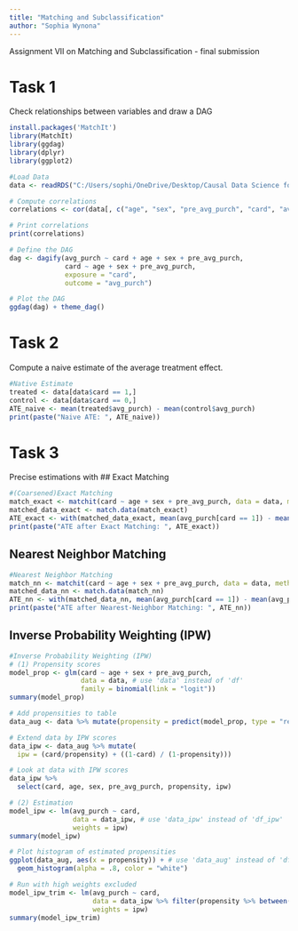 ```yaml
---
title: "Matching and Subclassification"
author: "Sophia Wynona" 
---
```


::: callout-note
Assignment VII on Matching and Subclassification - final submission
:::


# Task 1
Check relationships between variables and draw a DAG
```r

install.packages('MatchIt')
library(MatchIt)
library(ggdag)
library(dplyr)
library(ggplot2)

#Load Data
data <- readRDS("C:/Users/sophi/OneDrive/Desktop/Causal Data Science for Business Analytics 2023/gitclone/cdsba-swynona/assets/Causal_Data_Science_Data/membership.rds")

# Compute correlations
correlations <- cor(data[, c("age", "sex", "pre_avg_purch", "card", "avg_purch")])

# Print correlations
print(correlations)

# Define the DAG
dag <- dagify(avg_purch ~ card + age + sex + pre_avg_purch,
              card ~ age + sex + pre_avg_purch,
              exposure = "card",
              outcome = "avg_purch")

# Plot the DAG
ggdag(dag) + theme_dag()
```

# Task 2
Compute a naive estimate of the average treatment effect.
```r

#Native Estimate
treated <- data[data$card == 1,]
control <- data[data$card == 0,]
ATE_naive <- mean(treated$avg_purch) - mean(control$avg_purch)
print(paste("Naive ATE: ", ATE_naive))

```

# Task 3
Precise estimations with
## Exact Matching
```r
#(Coarsened)Exact Matching
match_exact <- matchit(card ~ age + sex + pre_avg_purch, data = data, method = "cem")
matched_data_exact <- match.data(match_exact)
ATE_exact <- with(matched_data_exact, mean(avg_purch[card == 1]) - mean(avg_purch[card == 0]))
print(paste("ATE after Exact Matching: ", ATE_exact))
```
## Nearest Neighbor Matching
```r
#Nearest Neighbor Matching
match_nn <- matchit(card ~ age + sex + pre_avg_purch, data = data, method = "nearest")
matched_data_nn <- match.data(match_nn)
ATE_nn <- with(matched_data_nn, mean(avg_purch[card == 1]) - mean(avg_purch[card == 0]))
print(paste("ATE after Nearest-Neighbor Matching: ", ATE_nn))
```
## Inverse Probability Weighting (IPW)
```r
#Inverse Probability Weighting (IPW)
# (1) Propensity scores
model_prop <- glm(card ~ age + sex + pre_avg_purch,
                  data = data, # use 'data' instead of 'df'
                  family = binomial(link = "logit"))
summary(model_prop)

# Add propensities to table
data_aug <- data %>% mutate(propensity = predict(model_prop, type = "response")) # use 'data' instead of 'df'

# Extend data by IPW scores
data_ipw <- data_aug %>% mutate(
  ipw = (card/propensity) + ((1-card) / (1-propensity)))

# Look at data with IPW scores
data_ipw %>% 
  select(card, age, sex, pre_avg_purch, propensity, ipw)

# (2) Estimation
model_ipw <- lm(avg_purch ~ card,
                data = data_ipw, # use 'data_ipw' instead of 'df_ipw'
                weights = ipw)
summary(model_ipw)

# Plot histogram of estimated propensities
ggplot(data_aug, aes(x = propensity)) + # use 'data_aug' instead of 'df_aug'
  geom_histogram(alpha = .8, color = "white")

# Run with high weights excluded
model_ipw_trim <- lm(avg_purch ~ card,
                     data = data_ipw %>% filter(propensity %>% between(0.15, 0.85)), # use 'data_ipw' instead of 'df_ipw'
                     weights = ipw)
summary(model_ipw_trim)

```